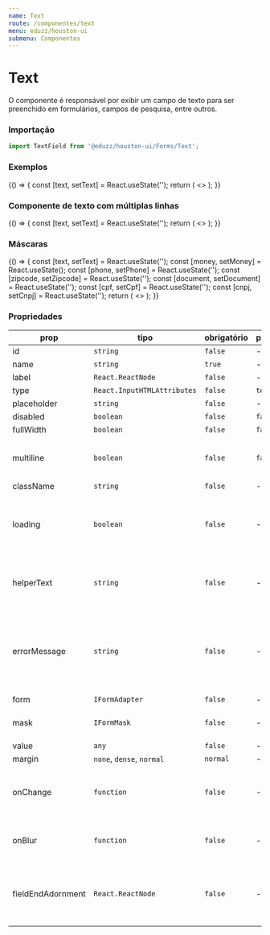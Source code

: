 ```yaml
---
name: Text
route: /componentes/text
menu: eduzz/houston-ui
submenu: Componentes
---
```





# Text

O componente é responsável por exibir um campo de texto para ser preenchido em formulários, campos de pesquisa, entre outros.

### Importação

```js
import TextField from '@eduzz/houston-ui/Forms/Text';
```

### Exemplos

<Playground>
  {() => {
    const [text, setText] = React.useState('');
    return (
      <>
        <TextField label='Campo de Texto' value={text} onChange={setText} />
        <TextField label='Campo de Texto' placeholder='Placeholder' value={text} onChange={setText} />
        <TextField label='Campo de Texto Desabilitado' disabled value='Valor enviado via propriedade' />
        <TextField label='Campo de Texto com Carregamento' loading value={text} onChange={setText} />
        <TextField
          label='Campo de Texto com Texto de Ajuda'
          helperText='Um exemplo de campo de ajuda'
          value={text}
          onChange={setText}
        />
        <TextField label='Campo de Texto com Erro' errorMessage='Mensagem de erro' value={text} onChange={setText} />
      </>
    );
  }}
</Playground>

### Componente de texto com múltiplas linhas

<Playground>
  {() => {
    const [text, setText] = React.useState('');
    return (
      <>
        <TextField label='Texto com múltiplas linhas' value={text} onChange={setText} multiline />
        <TextField label='Texto com múltiplas linhas' disabled value={text} onChange={setText} multiline />
        <TextField
          label='Texto com múltiplas linhas com erro'
          errorMessage='Mensagem de erro'
          value={text}
          onChange={setText}
          multiline
        />
      </>
    );
  }}
</Playground>

### Máscaras

<Playground>
  {() => {
    const [text, setText] = React.useState('');
    const [money, setMoney] = React.useState();
    const [phone, setPhone] = React.useState('');
    const [zipcode, setZipcode] = React.useState('');
    const [document, setDocument] = React.useState('');
    const [cpf, setCpf] = React.useState('');
    const [cnpj, setCnpj] = React.useState('');
    return (
      <>
        <TextField label='Moeda' name='money' value={money} onChange={setMoney} mask={moneyMask} />
        <TextField label='Telefone' name='phone' value={phone} onChange={setPhone} mask={phoneMask} />
        <TextField label='CEP' name='zipcode' value={zipcode} onChange={setZipcode} mask={zipcodeMask} />
        <TextField label='Documento' name='document' value={document} onChange={setDocument} mask={documentMask} />
        <TextField label='CNPJ' name='cnpj' value={cnpj} onChange={setCnpj} mask={cnpjMask} />
        <TextField label='CPF' name='cpf' value={cpf} onChange={setCpf} mask={cpfMask} />
      </>
    );
  }}
</Playground>

### Propriedades

| prop              | tipo                        | obrigatório | padrão  | descrição                                                                          |
| ----------------- | --------------------------- | ----------- | ------- | ---------------------------------------------------------------------------------- |
| id                | `string`                    | `false`     | -       |                                                                                    |
| name              | `string`                    | `true`      | -       |                                                                                    |
| label             | `React.ReactNode`           | `false`     | -       |                                                                                    |
| type              | `React.InputHTMLAttributes` | `false`     | `text`  |                                                                                    |
| placeholder       | `string`                    | `false`     | -       |                                                                                    |
| disabled          | `boolean`                   | `false`     | `false` |                                                                                    |
| fullWidth         | `boolean`                   | `false`     | `false` |                                                                                    |
| multiline         | `boolean`                   | `false`     | `false` | Permite um campo de texto com várias linhas                                        |
| className         | `string`                    | `false`     | -       |                                                                                    |
| loading           | `boolean`                   | `false`     | -       | Exibe ícone de carregamento no componente de texto                                 |
| helperText        | `string`                    | `false`     | -       | Exibe texto de ajuda abaixo do componente de texto                                 |
| errorMessage      | `string`                    | `false`     | -       | Exibe uma mensagem de erro no componente de texto, assim como indica erro no campo |
| form              | `IFormAdapter`              | `false`     | -       |                                                                                    |
| mask              | `IFormMask`                 | `false`     | -       | Máscara que será aplicada no campo                                                 |
| value             | `any`                       | `false`     | -       |                                                                                    |
| margin            | `none`, `dense`, `normal`   | `normal`    | -       |                                                                                    |
| onChange          | `function`                  | `false`     | -       | Função disparada ao alterar o valor do campo de texto                              |
| onBlur            | `function`                  | `false`     | -       | Função disparada ao tirar o foco do componente                                     |
| fieldEndAdornment | `React.ReactNode`           | `false`     | -       | Ícone ou botão com ícone que será exibido no final do campo                        |
